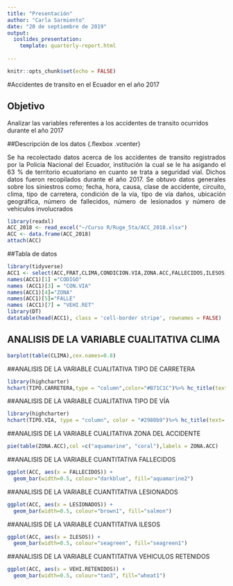 ```yaml
---
title: "Presentación"
author: "Carla Sarmiento"
date: "20 de septiembre de 2019"
output: 
  ioslides_presentation:
    template: quarterly-report.html
  
---
```


```r
knitr::opts_chunk$set(echo = FALSE)
```

#Accidentes de transito en el Ecuador en el año 2017

## Objetivo {.flexbox .vcenter}

 Analizar las variables referentes a los accidentes de transito ocurridos durante el año 2017

##Descripción de los datos {.flexbox .vcenter}

<div style="text-align: justify">
Se ha recolectado datos acerca de los accidentes de transito registrados por la Policia Nacional del Ecuador, institución la cual se le ha asigando  el 63 % de territorio ecuatoriano en cuanto se trata 
a seguridad vial. Dichos datos fueron recopilados durante el año 2017. Se obtuvo datos generales sobre los siniestros como; fecha, hora, causa, clase de accidente, circuito, clima, tipo de carretera, condición de la vía, tipo de vía daños, ubicación geográfica, número de fallecidos, número de lesionados y número de vehículos involucrados
<div/>


```r
library(readxl)
ACC_2018 <- read_excel("~/Curso R/Ruge_5ta/ACC_2018.xlsx")
ACC <- data.frame(ACC_2018)
attach(ACC)
```
##Tabla de datos
```r
library(tidyverse)
ACC1 <- select(ACC,FRAT,CLIMA,CONDICION.VIA,ZONA.ACC,FALLECIDOS,ILESOS,VEHI.RETENIDOS)
names(ACC1)[1] ="CODIGO"
names (ACC1)[3] = "CON.VIA"
names(ACC1)[4]="ZONA"
names(ACC1)[5]="FALLE"
names (ACC1)[7] = "VEHI.RET"
library(DT)
datatable(head(ACC1), class = 'cell-border stripe', rownames = FALSE)

```

## ANALISIS DE LA VARIABLE CUALITATIVA CLIMA  {.flexbox .vcenter}
```r
barplot(table(CLIMA),cex.names=0.8)

```

##ANALISIS DE LA VARIABLE CUALITATIVA TIPO DE CARRETERA

```r
library(highcharter)
hchart(TIPO.CARRETERA,type = "column",color="#B71C1C")%>% hc_title(text= "Tipo de carretera")

```


##ANALISIS DE LA VARIABLE CUALITATIVA TIPO DE VÍA

```r
library(highcharter)
hchart(TIPO.VIA, type = "column", color = "#2980b9")%>% hc_title(text= "Tipo de Vía")

```


##ANALISIS DE LA VARIABLE CUALITATIVA ZONA DEL ACCIDENTE

```r
pie(table(ZONA.ACC),col =c("aquamarine", "coral"),labels = ZONA.ACC)
```

##ANALISIS DE LA VARIABLE CUANTITATIVA FALLECIDOS
```r
ggplot(ACC, aes(x = FALLECIDOS)) + 
  geom_bar(width=0.5, colour="darkblue", fill="aquamarine2")

```

##ANALISIS DE LA VARIABLE CUANTITATIVA LESIONADOS
```r
ggplot(ACC, aes(x = LESIONADOS)) + 
  geom_bar(width=0.5, colour="brown1", fill="salmon")

```
##ANALISIS DE LA VARIABLE CUANTITATIVA ILESOS
```r

ggplot(ACC, aes(x = ILESOS)) + 
  geom_bar(width=0.5, colour="seagreen", fill="seagreen1")

```
##ANALISIS DE LA VARIABLE CUANTITATIVA VEHICULOS RETENIDOS
```r
ggplot(ACC, aes(x = VEHI.RETENIDOS)) + 
  geom_bar(width=0.5, colour="tan3", fill="wheat1")

```

